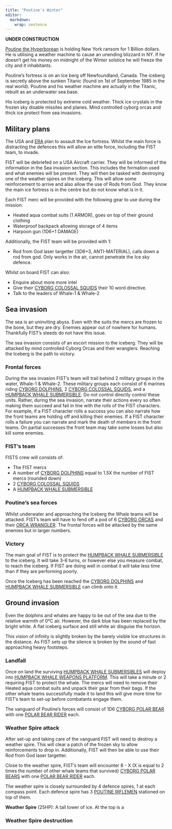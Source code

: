 ```yaml
---
title: "Poutine's Winter"
editor: 
  markdown: 
    wrap: sentence
---
```


__UNDER CONSTRUCTION__

[Poutine the Hyperborean](/Proteus/Poutine_the_hyperborean.qmd) is holding New York ransom for 1 Billion dollars.
He is utilising a weather machine to cause an unending blizzard in NY.
If he doesn't get his money on midnight of the Winter solstice he will freeze the city and it inhabitants.

Poutine's fortress is on an Ice berg off Newfoundland, Canada.
The iceberg is secretly above the sunken Titanic (found on 1st of September 1985 in the real world).
Poutine and his weather machine are actually in the Titanic, rebuilt as an underwater sea base.

His iceberg is protected by extreme cold weather.
Thick ice crystals in the frozen sky disable missiles and planes.
Mind controlled cyborg orcas and thick ice protect from sea invasions.

## Military plans

The USA and [ERA](/History/ERA.qmd) plan to assault the Ice fortress.
Whilst the main force is distracting the defences this will allow an elite force, including the FIST team, to invade.

FIST will be debriefed on a USA Aircraft carrier.
They will be informed of the information in the Sea invasion section.
This includes the formation used and what enemies will be present.
They will then be tasked with destroying one of the weather spires on the iceberg.
This will allow some reinforcement to arrive and also allow the use of Rods from God.
They know the main ice fortress is in the centre but do not know what is in it.

Each FIST merc will be provided with the following gear to use during the mission:

- Heated aqua combat suits (1 ARMOR), goes on top of their ground clothing
- Waterproof backpack allowing storage of 4 items
- Harpoon gun (1D6+1 DAMAGE)

Additionally, the FIST team will be provided with 1:

- Rod from God laser targetter (3D6+3, ANTI-MATERIAL), calls down a rod from god. Only works in the air, cannot penetrate the Ice sky defence.

Whilst on board FIST can also:

- Enquire about more more intel
- Give their [CYBORG COLOSSAL SQUIDS](/History/ERA_navy.qmd#cyborg_colossal_squid) their 10 word directive.
- Talk to the leaders of Whale-1 & Whale-2


## Sea invasion

The sea is an uninviting abyss.
Even with the suits the mercs are frozen to the bone, but they are dry.
Enemies appear out of nowhere for humans.
Thankfully FIST's steeds do not have this issue.

The sea invasion consists of an escort mission to the iceberg.
They will be attacked by mind controlled Cyborg Orcas and their wranglers.
Reaching the Iceberg is the path to victory.

### Frontal forces

During the sea invasion FIST's team will trail behind 2 military groups in the water, Whale-1 & Whale-2.
These military groups each consist of 6 marines riding [CYBORG DOLPHINS](/History/USA_navy.qmd#cyborg_dolphin), 2 [CYBORG COLOSSAL SQUIDS](/History/ERA_navy.qmd#cyborg_colossal_squid), and a [HUMPBACK WHALE SUBMERSIBLE](/History/USA_navy.qmd#humpback_sub).
Do not control directly control these units.
Rather, during the sea invasion, narrate their actions every so often making them succeed and fail in line with the rolls of the FIST characters.
For example, if a FIST character rolls a success you can also narrate how the front teams are holding off and killing their enemies.
If a FIST character rolls a failure you can narrate and mark the death of members in the front teams.
On partial successes the front team may take some losses but also kill some enemies.

### FIST's team

FISTS crew will consists of:

- The FIST mercs
- A number of [CYBORG DOLPHINS](/History/USA_navy.qmd#cyborg_dolphin) equal to 1.5X the number of FIST mercs (rounded down)
- 2 [CYBORG COLOSSAL SQUIDS](/History/ERA_navy.qmd#cyborg_colossal_squid)
- A [HUMPBACK WHALE SUBMERSIBLE](/History/USA_navy.qmd#humpback_sub)

### Poutine's sea forces

Whilst underwater and approaching the Iceberg the Whale teams will be attacked.
FIST's team will have to fend off a pod of 6 [CYBORG ORCAS](/Proteus/Poutine_the_hyperborean.qmd#cyborg_orca) and their [ORCA WRANGLER](/Proteus/Poutine_the_hyperborean.qmd#orca_wrangler).
The frontal forces will be attacked by the same enemies but in larger numbers.

### Victory

The main goal of FIST is to protect the [HUMPBACK WHALE SUBMERSIBLE](/History/USA_navy.qmd#humpback_sub) to the iceberg.
It will take 3-6 turns, or however else you measure combat, to reach the iceberg.
If FIST are doing well in combat it will take less time than if they are performing poorly.

Once the Iceberg has been reached the [CYBORG DOLPHINS](/History/USA_navy.qmd#cyborg_dolphin) and [HUMPBACK WHALE SUBMERSIBLE](/History/USA_navy.qmd#humpback_sub) can climb onto it.

## Ground invasion

Even the dolphins and whales are happy to be out of the sea due to the relative warmth of 0°C air.
However, the dark blue has been replaced by the bright white.
A flat iceberg surface and still white air disguise the horizon.

This vision of infinity is slightly broken by the barely visible Ice structures in the distance.
As FIST sets up the silence is broken by the sound of fast approaching heavy footsteps.

### Landfall

Once on land the surviving [HUMPBACK WHALE SUBMERSIBLES](/History/USA_navy.qmd#humpback_sub) will deploy into [HUMPBACK WHALE WEAPONS PLATFORM](/History/USA_navy.qmd#humpback_plat).
This will take a minute or 2 requiring FIST to protect the whale.
The mercs will need to remove their Heated aqua combat suits and unpack their gear from their bags.
If the other whale teams successfully made it to land this will give more time for FIST's team to set-up before combatants engage them.

The vanguard of Poutine's forces will consist of 1D6 [CYBORG POLAR BEAR](#cyborg_polar_bear) with one [POLAR BEAR RIDER](#cyborg_polar_bear_rider) each.

### Weather Spire attack

After set-up and taking care of the vanguard FIST will need to destroy a weather spire.
This will clear a patch of the frozen sky to allow reinforcements to drop in.
Additionally, FIST will then be able to use their Rod from God laser targetter.

Close to the weather spire, FIST's team will encounter 8 - X (X is equal to 2 times the number of other whale teams that survived) [CYBORG POLAR BEARS](#cyborg_polar_bear) with one [POLAR BEAR RIDER](#cyborg_polar_bear_rider) each.

The weather spire is closely surrounded by 4 defence spires, 1 at each compass point. Each defence spire has 3 [POUTINE RIFLEMEN](poutine_rifleman) stationed on top of them.

__Weather Spire__ (25HP): A tall tower of ice. At the top is a 

### Weather Spire destruction








